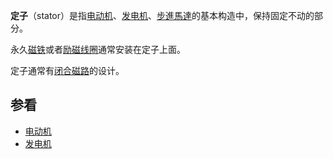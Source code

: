 {{Unreferenced|time=2022-01-11T03:34:34+00:00}}
'''定子'''（stator）是指[[电动机|电动机]]、[[发电机|发电机]]、[[步進馬達|步進馬達]]的基本构造中，保持固定不动的部分。

永久[[磁铁|磁铁]]或者[[励磁|励磁]][[线圈|线圈]]通常安装在定子上面。

定子通常有[[闭合|闭合]][[磁路|磁路]]的设计。

== 参看 ==
* [[电动机|电动机]]
* [[发电机|发电机]]

{{电学小作品}}